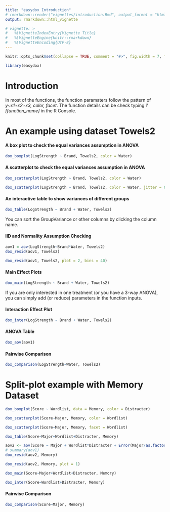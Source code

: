 ```yaml
---
title: "easydox Introduction"
# rmarkdown::render("vignettes/introduction.Rmd", output_format = "html_document")
output: rmarkdown::html_vignette

# vignette: >
#   %\VignetteIndexEntry{Vignette Title}
#   %\VignetteEngine{knitr::rmarkdown}
#   %\VignetteEncoding{UTF-8}
---
```


```r
knitr::opts_chunk$set(collapse = TRUE, comment = "#>", fig.width = 7, fig.height = 4, fig.align = "center")
```


```r
library(easydox)
```

# Introduction

In most of the functions, the function paramaters follow the pattern of *y\~x1+x2+x3, color, facet*. The function details can be check typing *?[function_name]* in the R Console.

# An example using dataset Towels2

#### A box plot to check the equal variances assumption in ANOVA

```r
dox_boxplot(LogStrength ~ Brand, Towels2, color = Water)
```

#### A scatterplot to check the equal variances assumption in ANOVA

```r
dox_scatterplot(LogStrength ~ Brand, Towels2, color = Water)
```

```r
dox_scatterplot(LogStrength ~ Brand, Towels2, color = Water, jitter = 0.15)
```

#### An interactive table to show variances of different groups

```r
dox_table(LogStrength ~ Brand + Water, Towels2)
```

You can sort the GroupVariance or other columns by clicking the column name.

#### IID and Normality Assumption Checking

```r
aov1 = aov(LogStrength~Brand*Water, Towels2)
dox_resid(aov1, Towels2)
```

```r
dox_resid(aov1, Towels2, plot = 2, bins = 40)
```

#### Main Effect Plots

```r
dox_main(LogStrength ~ Brand + Water, Towels2)
```

If you are only interested in one treatment (or you have a 3-way ANOVA), you can simply add (or reduce) parameters in the function inputs.

#### Interaction Effect Plot

```r
dox_inter(LogStrength ~ Brand + Water, Towels2)
```

#### ANOVA Table

```r
dox_aov(aov1)
```

#### Pairwise Comparison

```r
dox_comparison(LogStrength~Water, Towels2)
```


# Split-plot example with Memory Dataset

```r
dox_boxplot(Score ~ Wordlist, data = Memory, color = Distracter)
```

```r
dox_scatterplot(Score~Major, Memory, color = Wordlist)
```

```r
dox_scatterplot(Score~Major, Memory, facet = Wordlist)
```

```r
dox_table(Score~Major+Wordlist+Distracter, Memory)
```

```r
aov2 <- aov(Score ~ Major + Wordlist*Distracter + Error(Major/as.factor(Student2)), Memory)
# summary(aov1)
dox_resid(aov2, Memory)
```

```r
dox_resid(aov2, Memory, plot = 1)
```

```r
dox_main(Score~Major+Wordlist+Distracter, Memory)
```

```r
dox_inter(Score~Wordlist+Distracter, Memory)
```

#### Pairwise Comparison

```r
dox_comparison(Score~Major, Memory)
```
